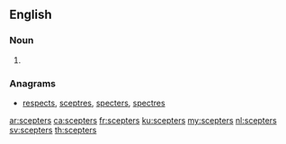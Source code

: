 ==English==

===Noun===
{{head|en|noun plural form}}

# {{plural of|scepter|lang=en}}

===Anagrams===
* [[respects#English|respects]], [[sceptres#English|sceptres]], [[specters#English|specters]], [[spectres#English|spectres]]

[[ar:scepters]]
[[ca:scepters]]
[[fr:scepters]]
[[ku:scepters]]
[[my:scepters]]
[[nl:scepters]]
[[sv:scepters]]
[[th:scepters]]